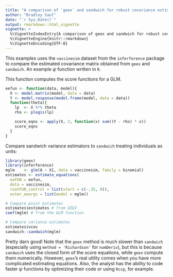 ```yaml
---
title: "A comparison of `geex` and sandwich for robust covariance estimation"
author: "Bradley Saul"
date: "`r Sys.Date()`"
output: rmarkdown::html_vignette
vignette: >
  %\VignetteIndexEntry{A comparison of geex and sandwich for robust covariance estimation}
  %\VignetteEngine{knitr::rmarkdown}
  %\VignetteEncoding{UTF-8}
---
```


This examples uses the `vaccinesim` dataset from the `inferference` package to compare the estimated covariance matrix obtained from `geex` and `sandwich`.
An example $\psi$ function written in `R`. 

This function computes the score functions for a GLM.
```r
eefun <- function(data, model){
  X <- model.matrix(model, data = data)
  Y <- model.response(model.frame(model, data = data))
  function(theta){
    lp  <- X %*% theta
    rho <- plogis(lp)

    score_eqns <- apply(X, 2, function(x) sum((Y - rho) * x))
    score_eqns
  }
}
```

Compare sandwich variance estimators to `sandwich` treating individuals as units:
```r
library(geex)
library(inferference)
mglm    <- glm(A ~ X1, data = vaccinesim, family = binomial)
estimates <- estimate_equations(
  eeFUN = eefun,
  data = vaccinesim,
  rootFUN_control = list(start = c(-.35, 0)),
  outer_eeargs = list(model = mglm))

# Compare point estimates
estimates$estimates # from GEEX
coef(mglm) # from the GLM function

# Compare variance estimates
estimates$vcov
sandwich::sandwich(mglm)
```

Pretty darn good! Note that the `geex` method is much slower than `sandwich` (especially using `method = 'Richardson'` for `numDeriv`), but this is because `sandwich` uses the closed form of the score equations, while `geex` compute them numerically. However, `geex`'s real utility comes when you have more complicated estimating equations. Also, the analyst has the ability to code faster $\psi$ functions by optimizing their code or using `Rccp`, for example. 
